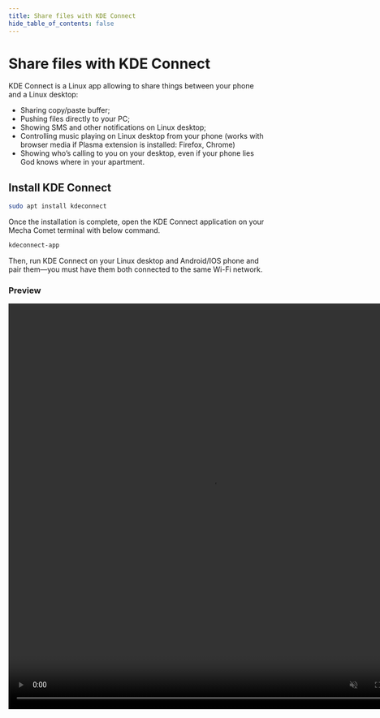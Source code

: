```yaml
---
title: Share files with KDE Connect
hide_table_of_contents: false
---
```


# Share files with KDE Connect
KDE Connect is a Linux app allowing to share things between your phone and a Linux desktop:

- Sharing copy/paste buffer;
- Pushing files directly to your PC;
- Showing SMS and other notifications on Linux desktop;
- Controlling music playing on Linux desktop from your phone (works with browser media if Plasma extension is installed: Firefox, Chrome)
- Showing who’s calling to you on your desktop, even if your phone lies God knows where in your apartment.

## Install KDE Connect

```bash
sudo apt install kdeconnect
```
Once the installation is complete, open the KDE Connect application on your Mecha Comet terminal with below command.

```bash
kdeconnect-app
```
Then, run KDE Connect on your Linux desktop and Android/IOS phone and pair them—you must have them both connected to the same Wi-Fi network.

### Preview
<div style={{ display: 'flex', justifyContent: 'center', alignItems: 'center', margin: '0 0' }}>
  <video controls autoPlay loop muted width="800" height="800">
    <source src="https://web-assets.mecha.so/developers-v1/remote-access/kde-connect-demo.mp4" type="video/mp4" />
    Your browser does not support the video tag.
  </video>
</div>


